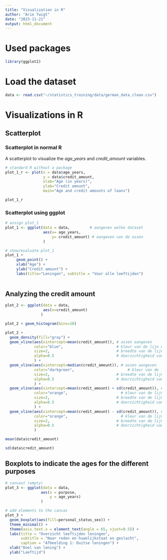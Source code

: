 ```yaml
---
title: "Visualization in R"
author: "Arie Twigt"
date: "2023-11-21"
output: html_document
---
```


# Used packages

```r
library(ggplot2)
```

# Load the dataset

```r
data <- read.csv("~/statistics_training/data/german_data_clean.csv")
```



# Visualizations in R

## Scatterplot

### Scatterplot in normal R

A scatterplot to visualize the *age_years* and *credit_amount* variables.

```r
# standard R without a package
plot_1_r <- plot(x = data$age_years,
                 y = data$credit_amount,
                 xlab="Age (in years)",
                 ylab="Credit amount",
                 main="Age and credit amounts of loans")

plot_1_r
```


### Scatterplot using ggplot


```r
# assign plot_1
plot_1 <- ggplot(data = data,         # aangeven welke dataset
                 aes(x= age_years,
                     y= credit_amount) # aangeven van de assen
                 )     

# show/evaluate plot_1
plot_1 + 
     geom_point() +
     xlab("Age") + 
     ylab("Credit amount") +
     labs(title="Leningen", subtitle = "Voor alle leeftijden")
     
```

## Analyzing the credit amount



```r
plot_2 <- ggplot(data = data,
                 aes(x=credit_amount)
                )

plot_2 + geom_histogram(bins=10)
```


```r
plot_2 + 
  geom_density(fill="gray") +
  geom_vline(aes(xintercept=mean(credit_amount)), # assen aangeven
             color="blue",                        # kleur van de lijn weergeven
             size=2,                              # breedte van de lijn
             alpha=0.5                            # doorzichtigheid van de lijn
             ) +
  geom_vline(aes(xintercept=median(credit_amount)), # assen aangeven
             color="darkgreen",                        # kleur van de lijn weergeven
             size=2,                              # breedte van de lijn
             alpha=0.5                            # doorzichtigheid van de lijn
             ) +
  geom_vline(aes(xintercept=mean(credit_amount) + sd(credit_amount)), # assen aangeven
             color="orange",                        # kleur van de lijn weergeven
             size=2,                              # breedte van de lijn
             alpha=0.5                            # doorzichtigheid van de lijn
             ) +
  geom_vline(aes(xintercept=mean(credit_amount) - sd(credit_amount)), # assen aangeven
             color="orange",                        # kleur van de lijn weergeven
             size=2,                              # breedte van de lijn
             alpha=0.5                            # doorzichtigheid van de lijn
             ) 
```

```r
mean(data$credit_amount)
```

```r
sd(data$credit_amount)
```



## Boxplots to indicate the ages for the different purposes


```r
# canvast (empty)
plot_3 <- ggplot(data = data,
                aes(x = purpose,
                    y = age_years)
                )

# add elements to the canvas
plot_3 + 
  geom_boxplot(aes(fill=personal_status_sex)) +
  theme_minimal() + 
  theme(axis.text.x = element_text(angle = 65, vjust=0.5)) +
  labs(title = "Overzicht leeftijden leningen",
       subtitle = "Naar reden en huwelijkstaat en geslacht",
       caption = "Afbeelding 1: Duitse leningen") +
  xlab("Doel van lening") +
  ylab("Leeftijd") 
```



